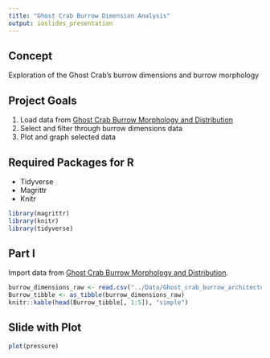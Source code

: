 ```yaml
---
title: "Ghost Crab Burrow Dimension Analysis"
output: ioslides_presentation
---
```



## Concept
Exploration of the Ghost Crab's burrow dimensions and burrow morphology




## Project Goals 
1. Load data from [Ghost Crab Burrow Morphology and Distribution](https://doi.org/10.6084/m9.figshare.6895109) 
2. Select and filter through burrow dimensions data 
2. Plot and graph selected data




## Required Packages for R
- Tidyverse
- Magrittr
- Knitr
```r
library(magrittr)
library(knitr)
library(tidyverse)
```



## Part I
Import data from [Ghost Crab Burrow Morphology and Distribution](https://doi.org/10.6084/m9.figshare.6895109).
```r
burrow_dimensions_raw <- read.csv("../Data/Ghost_crab_burrow_architecture.csv")
Burrow_tibble <- as_tibble(burrow_dimensions_raw)
knitr::kable(head(Burrow_tibble[, 1:5]), "simple")
```



## Slide with Plot
```r
plot(pressure)
```

